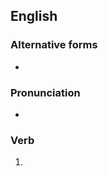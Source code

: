 ==English==

===Alternative forms===
* {{l|en|re-written}}

===Pronunciation===
* {{IPA|en|/ɹiˈwɹɪtən/}}
*: {{rhymes|en|ɪtən|s=3}}

===Verb===
{{head|en|verb form}}

# {{past participle of|en|rewrite|nocat=1}}